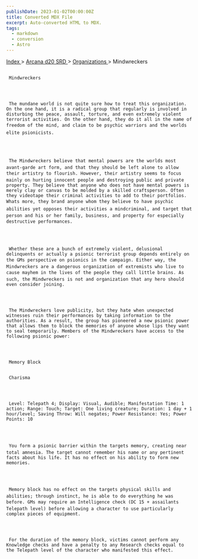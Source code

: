 ```yaml
---
publishDate: 2023-01-02T00:00:00Z
title: Converted MDX File
excerpt: Auto-converted HTML to MDX.
tags:
  - markdown
  - conversion
  - Astro
---
```







[
      Index
     ](-index)
     >
     [
      Arcana d20 SRD
     ](arcana-d20-srd-index)
     >
     [
      Organizations
     ](arcana-d20-srd-organizations-index)
     > Mindwreckers
    





## 
     Mindwreckers
    



     The mundane world is not quite sure how to treat this organization. On the one hand, it is a radical group that regularly is involved in disturbing the peace, assault, torture, and even extremely violent terrorist activities. On the other hand, they do it all in the name of freedom of the mind, and claim to be psychic warriors and the worlds elite psionicists.
    



     The Mindwreckers believe that mental powers are the worlds most avant-garde art form, and that they should be left alone to allow their artistry to flourish. However, their artistry seems to focus mainly on hurting innocent people and destroying public and private property. They believe that anyone who does not have mental powers is merely clay or canvas to be molded by a skilled craftsperson. Often they videotape their criminal activities to add to their portfolios. Whats more, they brand anyone whom they believe to have psychic abilities yet opposes their activities a mindcriminal, and target that person and his or her family, business, and property for especially destructive performances.
    



     Whether these are a bunch of extremely violent, delusional delinquents or actually a psionic terrorist group depends entirely on the GMs perspective on psionics in the campaign. Either way, the Mindwreckers are a dangerous organization of extremists who live to cause mayhem in the lives of the people they call little brains. As such, the Mindwreckers is not and organization that any hero should even consider joining.
    



     The Mindwreckers love publicity, but they hate when unexpected witnesses ruin their performances by taking information to the authorities. As a result, the group has pioneered a new psionic power that allows them to block the memories of anyone whose lips they want to seal temporarily. Members of the Mindwreckers have access to the following psionic power:
    



     Memory Block
    

     Charisma
    



     Level: Telepath 4; Display: Visual, Audible; Manifestation Time: 1 action; Range: Touch; Target: One living creature; Duration: 1 day + 1 hour/level; Saving Throw: Will negates; Power Resistance: Yes; Power Points: 10
    



     You form a psionic barrier within the targets memory, creating near total amnesia. The target cannot remember his name or any pertinent facts about his life. It has no effect on his ability to form new memories.
    



     Memory block has no effect on the targets physical skills and abilities; through instinct, he is able to do everything he was before. GMs may require an Intelligence check (DC 15 + assailants Telepath level) before allowing a character to use particularly complex pieces of equipment.
    



     For the duration of the memory block, victims cannot perform any Knowledge checks and have a penalty to any Research checks equal to the Telepath level of the character who manifested this effect.
    




